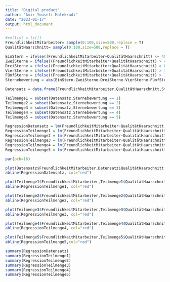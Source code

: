 ---
title: "Digital product"
author: "Amir Yousefi Malekrudi"
date: "2023-01-17"
output: html_document
---
```{r}
#rm(list = ls())
FreundlichkeitMitarbeiter= sample(0:100,size=500,replace = T)
QualitätHaarschnitt= sample(0:100,size=500,replace = T)

EinStern = ifelse((FreundlichkeitMitarbeiter+QualitätHaarschnitt) <= 40, EinStern <- 1, EinStern <-  0)
ZweiSterne = ifelse((FreundlichkeitMitarbeiter+QualitätHaarschnitt) > 40 & (FreundlichkeitMitarbeiter+QualitätHaarschnitt) <= 80 , ZweiSterne <- 2, ZweiSterne <- 0)
DreiSterne = ifelse((FreundlichkeitMitarbeiter+QualitätHaarschnitt) > 80 & (FreundlichkeitMitarbeiter+QualitätHaarschnitt) <= 120 , DreiSterne <- 3, DreiSterne <- 0)
VierSterne = ifelse((FreundlichkeitMitarbeiter+QualitätHaarschnitt) > 120 & (FreundlichkeitMitarbeiter+QualitätHaarschnitt) <= 160 , VierSterne <- 4, VierSterne <- 0)
FünfSterne = ifelse((FreundlichkeitMitarbeiter+QualitätHaarschnitt) > 160 & (FreundlichkeitMitarbeiter+QualitätHaarschnitt) <= 200 , FünfSterne <- 5, FünfSterne <- 0)
Sternebewertung = abs(EinStern-ZweiSterne-DreiSterne-VierSterne-FünfSterne)

Datensatz = data.frame(FreundlichkeitMitarbeiter,QualitätHaarschnitt,Sternebewertung)

Teilmenge1 = subset(Datensatz,Sternebewertung == 1)
Teilmenge2 = subset(Datensatz,Sternebewertung == 2)
Teilmenge3 = subset(Datensatz,Sternebewertung == 3)
Teilmenge4 = subset(Datensatz,Sternebewertung == 4)
Teilmenge5 = subset(Datensatz,Sternebewertung == 5)

RegressionDatensatz = lm(FreundlichkeitMitarbeiter~QualitätHaarschnitt, Datensatz)
RegressionTeilmenge1 = lm(FreundlichkeitMitarbeiter~QualitätHaarschnitt,Teilmenge1)
RegressionTeilmenge2 = lm(FreundlichkeitMitarbeiter~QualitätHaarschnitt,Teilmenge2)
RegressionTeilmenge3 = lm(FreundlichkeitMitarbeiter~QualitätHaarschnitt,Teilmenge3)
RegressionTeilmenge4 = lm(FreundlichkeitMitarbeiter~QualitätHaarschnitt,Teilmenge4)
RegressionTeilmenge5 = lm(FreundlichkeitMitarbeiter~QualitätHaarschnitt,Teilmenge5)

par(pch=16)

plot(Datensatz$FreundlichkeitMitarbeiter,Datensatz$QualitätHaarschnitt,xlab="FreundlichkeitMitarbeiter",ylab="QualitätHaarschnitt",main = "Alle Friseursalons")
abline(RegressionDatensatz, col="red")

plot(Teilmenge1$FreundlichkeitMitarbeiter,Teilmenge1$QualitätHaarschnitt,xlab="FreundlichkeitMitarbeiter",ylab="QualitätHaarschnitt",xlim = c(0,100),ylim = c(0,100),main="Sternebewertung 1")
abline(RegressionTeilmenge1, col="red")

plot(Teilmenge2$FreundlichkeitMitarbeiter,Teilmenge2$QualitätHaarschnitt,xlab="FreundlichkeitMitarbeiter",ylab="QualitätHaarschnitt",xlim = c(0,100),ylim = c(0,100),main="Sternebewertung 2")
abline(RegressionTeilmenge2, col="red")

plot(Teilmenge3$FreundlichkeitMitarbeiter,Teilmenge3$QualitätHaarschnitt,xlab="FreundlichkeitMitarbeiter",ylab="QualitätHaarschnitt",xlim = c(0,100),ylim = c(0,100),main="Sternebewertung 3")
abline(RegressionTeilmenge3, col="red")

plot(Teilmenge4$FreundlichkeitMitarbeiter,Teilmenge4$QualitätHaarschnitt,xlab="FreundlichkeitMitarbeiter",ylab="QualitätHaarschnitt",xlim = c(0,100),ylim = c(0,100),main="Sternebewertung 4")
abline(RegressionTeilmenge4, col="red")

plot(Teilmenge5$FreundlichkeitMitarbeiter,Teilmenge5$QualitätHaarschnitt,xlab="FreundlichkeitMitarbeiter",ylab="QualitätHaarschnitt",xlim = c(0,100),ylim = c(0,100),main="Sternebewertung 5")
abline(RegressionTeilmenge5,col="red")

summary(RegressionDatensatz)
summary(RegressionTeilmenge1)
summary(RegressionTeilmenge2)
summary(RegressionTeilmenge3)
summary(RegressionTeilmenge4)
summary(RegressionTeilmenge5)
```

